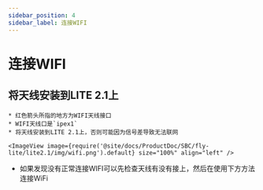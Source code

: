 ```yaml
---
sidebar_position: 4
sidebar_label: 连接WIFI
---
```




# 连接WIFI

## 将天线安装到LITE 2.1上

    * 红色箭头所指的地方为WIFI天线接口
    * WIFI天线口是`ipex1`
    * 将天线安装到LITE 2.1上，否则可能因为信号差导致无法联网

    <ImageView image={require('@site/docs/ProductDoc/SBC/fly-lite/lite2.1/img/wifi.png').default} size="100%" align="left" />  

* 如果发现没有正常连接WIFI可以先检查天线有没有接上，然后在使用下方方法连接WiFi

<WIFI />
